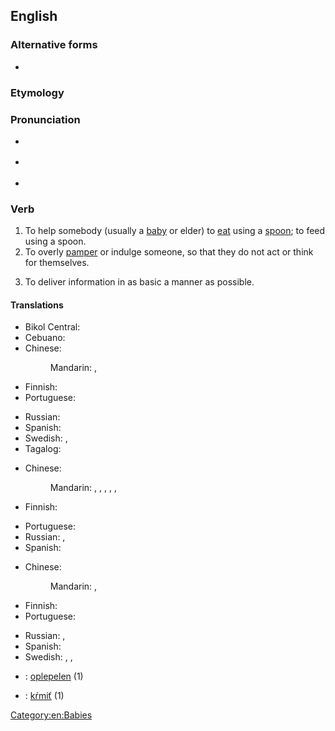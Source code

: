 {{also|spoonfeed}}
==English==

===Alternative forms===
* {{l|en|spoonfeed}}

===Etymology===
{{compound|en|spoon|feed}}

===Pronunciation===
* {{a|GenAm}} {{IPA|en|/ˈspunˌfid/}}
* {{a|RP}} {{IPA|en|/ˈspuːnfiːd/}}
* {{hyphenation|en|spoon|feed}}

===Verb===
{{en-verb|head=[[spoon]]-[[feed]]|spoon-feeds|spoon-feeding|spoon-fed}}

# To help somebody (usually a [[baby]] or elder) to [[eat]] using a [[spoon]]; to feed using a spoon.
# To overly [[pamper]] or indulge someone, so that they do not act or think for themselves.
#: {{uxi|en|I can help you with your homework, but you must understand the concept, because I will not '''spoon-feed''' you.}}
# To deliver information in as basic a manner as possible.<!-- to [[teach]] or [[assist]] whilst requiring little or no [[effort]] on the part of the person being taught or assisted -->

====Translations====
{{trans-top|help somebody to eat using a spoon}}
* Bikol Central: {{t|bcl|hungit}}
* Cebuano: {{t|ceb|hungit}}
* Chinese:
*: Mandarin: {{t|cmn|[[用]][[勺子]][[餵]]}}, {{t|cmn|[[用]][[勺子]][[喂]]|tr=yòng sháozi wèi}}
* Finnish: {{t|fi|[[syöttää]] [[lusikalla]]}}
* Portuguese: {{t|pt|[[dar]] [[de]] [[comer]] [[com]] [[colher]]}}
{{trans-mid}}
* Russian: {{t|ru|корми́ть ложкой}}
* Spanish: {{t|es|dar de comer con cuchara}}
* Swedish: {{t+|sv|skedmata}}, {{t+|sv|mata}}
* Tagalog: {{t|tl|subo}}
{{trans-bottom}}

{{trans-top|overly pamper or indulge someone}}
* Chinese:
*: Mandarin: {{t+|cmn|溺愛}}, {{t+|cmn|溺爱|tr=nì'ài}}, {{t+|cmn|嬌慣}}, {{t+|cmn|娇惯|tr=jiāoguàn}}, {{t+|cmn|寵壞}}, {{t+|cmn|宠坏|tr=chǒnghuài}}
* Finnish: {{t|fi|poispilata}}
{{trans-mid}}
* Portuguese: {{t|pt|[[dar]] [[tudo]] [[mastigado]]}}
* Russian: {{t+|ru|ба́ловать}}, {{t+|ru|не́жить}}
* Spanish: {{t-needed|es}}
{{trans-bottom}}

{{trans-top|deliver information in as basic a manner as possible}}
* Chinese:
*: Mandarin: {{t+|cmn|灌輸}}, {{t+|cmn|灌输|tr=guànshū}}
* Finnish: {{t+|fi|vääntää rautalangasta}}
* Portuguese: {{t+|pt|mastigar}}
{{trans-mid}}
* Russian: {{t+|ru|растолко́вывать}}, {{t+|ru|разжёвывать}}
* Spanish: {{t+|es|masticar}}
* Swedish: {{t+|sv|skedmata}}, {{t+|sv|dalta}}, {{t+|sv|klema}}
{{trans-bottom}}

{{checktrans-top}}
* {{ttbc|nl}}: [[oplepelen]] (1)
{{trans-mid}}
* {{ttbc|sk}}: [[kŕmiť]] (1)
{{trans-bottom}}

[[Category:en:Babies]]